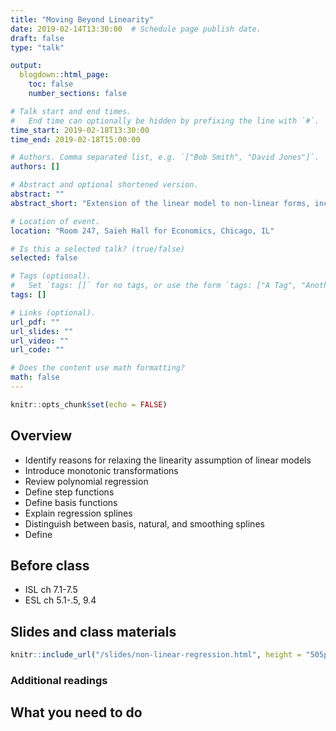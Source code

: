 ```yaml
---
title: "Moving Beyond Linearity"
date: 2019-02-14T13:30:00  # Schedule page publish date.
draft: false
type: "talk"

output:
  blogdown::html_page:
    toc: false
    number_sections: false

# Talk start and end times.
#   End time can optionally be hidden by prefixing the line with `#`.
time_start: 2019-02-18T13:30:00
time_end: 2019-02-18T15:00:00

# Authors. Comma separated list, e.g. `["Bob Smith", "David Jones"]`.
authors: []

# Abstract and optional shortened version.
abstract: ""
abstract_short: "Extension of the linear model to non-linear forms, including polynomials, step functions, and splines."

# Location of event.
location: "Room 247, Saieh Hall for Economics, Chicago, IL"

# Is this a selected talk? (true/false)
selected: false

# Tags (optional).
#   Set `tags: []` for no tags, or use the form `tags: ["A Tag", "Another Tag"]` for one or more tags.
tags: []

# Links (optional).
url_pdf: ""
url_slides: ""
url_video: ""
url_code: ""

# Does the content use math formatting?
math: false
---
```


```r
knitr::opts_chunk$set(echo = FALSE)
```

## Overview

* Identify reasons for relaxing the linearity assumption of linear models
* Introduce monotonic transformations
* Review polynomial regression
* Define step functions
* Define basis functions
* Explain regression splines
* Distinguish between basis, natural, and smoothing splines
* Define 

## Before class

* ISL ch 7.1-7.5
* ESL ch 5.1-.5, 9.4

## Slides and class materials

```r
knitr::include_url("/slides/non-linear-regression.html", height = "505px")
```

### Additional readings


## What you need to do

